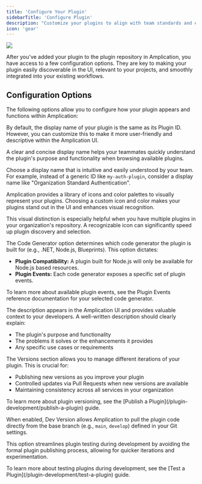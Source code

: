 ```yaml
---
title: 'Configure Your Plugin'
sidebarTitle: 'Configure Plugin'
description: "Customize your plugins to align with team standards and enhance developer experience. Tailor display, code generators, and versions for optimal use within your organization."
icon: 'gear'
---
```


<Frame>
    <img src="/images/plugin-development/private-plugin-settings.png" />
</Frame>

After you've added your plugin to the plugin repository in Amplication, you have access to a few configuration options.
They are key to making your plugin easily discoverable in the UI, relevant to your projects, and smoothly integrated into your existing workflows.

## Configuration Options

The following options allow you to configure how your plugin appears and functions within Amplication:

<AccordionGroup>
  <Accordion title="Display Name" icon="pen-fancy">
    <p>
      By default, the display name of your plugin is the same as its Plugin ID. However, you can customize this to make it more user-friendly and descriptive within the Amplication UI.
    </p>
    <p>
      A clear and concise display name helps your teammates quickly understand the plugin's purpose and functionality when browsing available plugins.
    </p>
    <Tip>
      Choose a display name that is intuitive and easily understood by your team. For example, instead of a generic ID like <code>my-auth-plugin</code>, consider a display name like "Organization Standard Authentication".
    </Tip>
  </Accordion>

  <Accordion title="Custom Icon & Color" icon="palette">
    <p>
      Amplication provides a library of icons and color palettes to visually represent your plugins. Choosing a custom icon and color makes your plugins stand out in the UI and enhances visual recognition.
    </p>
    <p>
      This visual distinction is especially helpful when you have multiple plugins in your organization's repository. A recognizable icon can significantly speed up plugin discovery and selection.
    </p>
  </Accordion>

<Accordion title="Code Generator" icon="code">
    <p>
      The Code Generator option determines which code generator the plugin is built for (e.g., .NET, Node.js, Blueprints). This option dictates:
    </p>
    <ul>
      <li><strong>Plugin Compatibility:</strong> A plugin built for Node.js will only be available for Node.js based resources.</li>
      <li><strong>Plugin Events:</strong> Each code generator exposes a specific set of <Tooltip tip="Plugin events are lifecycle hooks within Amplication that allow plugins to modify the code generation process at various stages.">plugin events</Tooltip>.</li>
    </ul>
    <Note>
      To learn more about available plugin events, see the Plugin Events reference documentation for your selected code generator.
    </Note>
  </Accordion>

  <Accordion title="Description" icon="info">
    <p>
      The description appears in the Amplication UI and provides valuable context to your developers. A well-written description should clearly explain:
    </p>
    <ul>
      <li>The plugin's purpose and functionality</li>
      <li>The problems it solves or the enhancements it provides</li>
      <li>Any specific use cases or requirements</li>
    </ul>
  </Accordion>

  <Accordion title="Versions" icon="code-branch">
    <p>
      The Versions section allows you to manage different iterations of your plugin. This is crucial for:
    </p>
    <ul>
      <li>Publishing new versions as you improve your plugin</li>
      <li>Controlled updates via Pull Requests when new versions are available</li>
      <li>Maintaining consistency across all services in your organization</li>
    </ul>
    <Note>
      To learn more about plugin versioning, see the [Publish a Plugin](/plugin-development/publish-a-plugin) guide.
    </Note>
  </Accordion>

  <Accordion title="Dev Version" icon="wrench">
    <p>
      When enabled, Dev Version allows Amplication to pull the plugin code directly from the base branch (e.g., <code>main</code>, <code>develop</code>) defined in your Git settings.
    </p>
    <p>
      This option streamlines plugin testing during development by avoiding the formal plugin publishing process, allowing for quicker iterations and experimentation.
    </p>
    <Note>
      To learn more about testing plugins during development, see the [Test a Plugin](/plugin-development/test-a-plugin) guide.
    </Note>
  </Accordion>
</AccordionGroup>